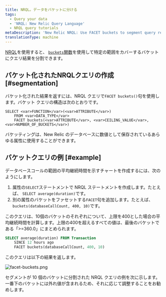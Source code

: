```yaml
---
title: NRQL。データをバケットに分ける
tags:
  - Query your data
  - 'NRQL: New Relic Query Language'
  - NRQL query tutorials
metaDescription: 'New Relic NRQL: Use FACET buckets to segment query results into groups based on numerical values, then grouped into buckets that cover a range.'
translationType: machine
---
```



[NRQL](/docs/query-data/nrql-new-relic-query-language/getting-started/introduction-nrql)を使用すると、 [`buckets`関数](/docs/insights/nrql-new-relic-query-language/nrql-reference/nrql-syntax-components-functions#func-buckets)を使用して特定の範囲をカバーするバケットにクエリ結果を分割できます。

## バケット化されたNRQLクエリの作成 [#segmentation]

バケット化された結果を返すには、NRQL クエリで`FACET buckets()`句を使用します。バケット クエリの構造は次のとおりです。

```
SELECT <var>FUNCTION</var>(<var>ATTRIBUTE</var>) 
    FROM <var>DATA_TYPE</var> 
    FACET buckets(<var>ATTRIBUTE</var>, <var>CEILING_VALUE</var>, <var>NUMBER_OF_BUCKETS</var>)
```

バケッティングは、New Relic のデータベースに数値として保存されているあらゆる属性に使用することができます。

## バケットクエリの例 [#example]

データベースコールの範囲の平均継続時間を示すチャートを作成するには、次のようにします。

1. 属性の`SELECT`ステートメントで NRQL ステートメントを作成します。たとえば、 `SELECT average(duration)`です。
2. 別の属性のバケットをファセットする`FACET`句を追加します。たとえば、 `buckets(databaseCallCount, 400, 10)`です。

このクエリは、10個のバケットのそれぞれについて、上限を400とした場合の平均継続時間を計算します。上限の400を超えるすべての値は、最後のバケットである「>=360.0」にまとめられます。

```sql
SELECT average(duration) FROM Transaction 
    SINCE 12 hours ago 
    FACET buckets(databaseCallCount, 400, 10)
```

このクエリは以下の結果を返します。

<img
  title="facet-buckets.png"
  alt="facet-buckets.png"
  src={facetBuckets0}
/>

<figcaption>
  セグメントが 10 個のバケットに分割された NRQL クエリの例を次に示します。一番下のバケットには外れ値が含まれるため、それに応じて調整することをお勧めします。
</figcaption>